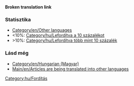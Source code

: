 '''Broken translation link'''{{en/-}}{{en/Bilingual box| Hu
| Ez az oldal egy listát ad a '''fordításban lévő cikkekről'''.
| ''This page provides an index for a wide range of '''articles are being translated into Hungarian''' in OpenTTD Wiki.<br/>Articles with {{s|Fordítás/Hu}} template automatically go here.''}}

===Statisztika===
*[[Category/en/Other languages]]
*<10%: [[Category/hu/Lefordítva a 10 százalékot]]
*>10%: [[Category/hu/Lefordítva több mint 10 százalék]]

===Lásd még===
*[[Category/en/Hungarian (Magyar)]]
*[[Main/en/Articles are being translated into other languages]]
[[Category:hu/Fordítás]]